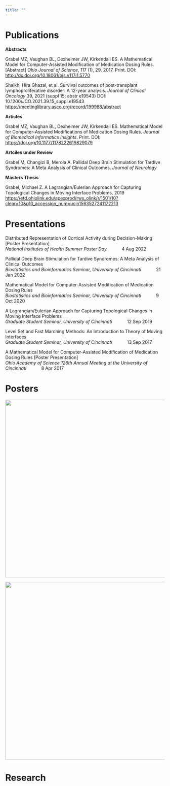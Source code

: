 ---
title: ""
---
# Publications

**Abstracts**

Grabel MZ, Vaughan BL, Dexheimer JW, Kirkendall ES. A Mathematical Model for Computer-Assisted Modification of Medication Dosing Rules. [Abstract] *Ohio Journal of Science*, 117 (1), 29. 2017. Print. DOI: [http://dx.doi.org/10.18061/ojs.v117i1.5770](http://dx.doi.org/10.18061/ojs.v117i1.5770) 

Shaikh, Hira Ghazal, et al. Survival outcomes of post-transplant lymphoproliferative disorder: A 12-year analysis. *Journal of Clinical Oncology* 39, 2021 (suppl 15; abstr e19543) DOI: 10.1200/JCO.2021.39.15\_suppl.e19543
[https://meetinglibrary.asco.org/record/199988/abstract](https://meetinglibrary.asco.org/record/199988/abstract)


**Articles**

Grabel MZ, Vaughan BL, Dexheimer JW, Kirkendall ES. Mathematical Model for Computer-Assisted Modifications of Medication Dosing Rules. *Journal of Biomedical Informatics Insights*. Print. DOI: [https://doi.org/10.1177/1178222619829079](https://doi.org/10.1177/1178222619829079)

**Artciles under Review**

Grabel M, Changizi B, Merola A. Pallidal Deep Brain Stimulation for Tardive Syndromes: A Meta Analysis of Clinical Outcomes. *Journal of Neurology*

**Masters Thesis**

Grabel, Michael Z. A Lagrangian/Eulerian Approach for Capturing Topological Changes in Moving Interface Problems. 2019
[https://etd.ohiolink.edu/apexprod/rws_olink/r/1501/10?clear=10&p10_accession_num=ucin1563527241172213](https://etd.ohiolink.edu/apexprod/rws_olink/r/1501/10?clear=10&p10_accession_num=ucin1563527241172213)

# Presentations

Distributed Representation of Cortical Activity during Decision-Making [Poster Presentation] <br>
*National Institutes of Health Summer Poster Day* $~~~~~~~~~~$ 4 Aug 2022 <br>

Pallidal Deep Brain Stimulation for Tardive Syndromes: A Meta Analysis of Clinical Outcomes <br>
*Biostatistics and Bioinformatics Seminar, University of Cincinnati* $~~~~~~~~~~$ 21 Jan 2022 <br>

Mathematical Model for Computer-Assisted Modification of Medication Dosing Rules <br>
*Biostatistics and Bioinformatics Seminar, University of Cincinnati* $~~~~~~~~~~$ 9 Oct 2020 <br>

A Lagrangian/Eulerian Approach for Capturing Topological Changes in Moving Interface
Problems <br>
*Graduate Student Seminar, University of Cincinnati* $~~~~~~~~~~$ 12 Sep 2019 <br>

Level Set and Fast Marching Methods: An Introduction to Theory of Moving Interfaces <br>
*Graduate Student Seminar, University of Cincinnati* $~~~~~~~~~~$ 13 Sep 2017

A Mathematical Model for Computer-Assisted Modification of Medication Dosing Rules
[Poster Presentation] <br> 
*Ohio Academy of Science 126th Annual Meeting at the University of Cincinnati* $~~~~~~~~~~$ 8 Apr 2017 <br>

# Posters
<img src="Poster_Grabel.png" align="center" width="680" height="560"/> <br>

<img src="Poster Grabel MMCAMMDR.png" align="center" width="680" height="560"/> <br>


# Research

